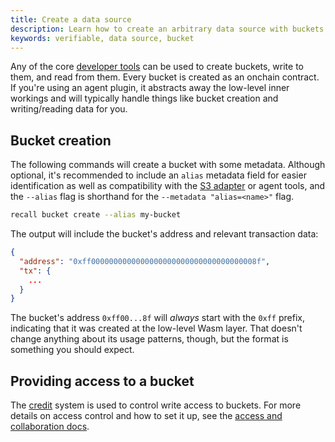 ```yaml
---
title: Create a data source
description: Learn how to create an arbitrary data source with buckets.
keywords: verifiable, data source, bucket
---
```


Any of the core [developer tools](/tools/cli) can be used to create buckets, write to them, and read
from them. Every bucket is created as an onchain contract. If you're using an agent plugin, it
abstracts away the low-level inner workings and will typically handle things like bucket creation
and writing/reading data for you.

## Bucket creation

The following commands will create a bucket with some metadata. Although optional, it's recommended
to include an `alias` metadata field for easier identification as well as compatibility with the
[S3 adapter](/tools/s3) or agent tools, and the `--alias` flag is shorthand for the
`--metadata "alias=<name>"` flag.

```sh
recall bucket create --alias my-bucket
```

The output will include the bucket's address and relevant transaction data:

```json
{
  "address": "0xff0000000000000000000000000000000000008f",
  "tx": {
    ...
  }
}
```

The bucket's address `0xff00...8f` will _always_ start with the `0xff` prefix, indicating that it
was created at the low-level Wasm layer. That doesn't change anything about its usage patterns,
though, but the format is something you should expect.

## Providing access to a bucket

The [credit](/intro/concepts#credit) system is used to control write access to buckets. For more
details on access control and how to set it up, see the
[access and collaboration docs](/agents/access).
